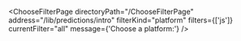 

<ChooseFilterPage
  directoryPath="/ChooseFilterPage"
  address="/lib/predictions/intro"
  filterKind="platform"
  filters={['js']}
  currentFilter="all"
  message={'Choose a platform:'}
/>
